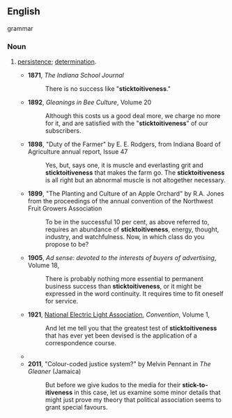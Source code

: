 {{also|stick-to-it-iveness|stick-to-itiveness}}
==English==

grammar

===Noun===
{{en-noun|-}}

# {{lb|en|informal}} [[persistence]]; [[determination]].
#* '''1871''', ''The Indiana School Journal''
#*: There is no success like "'''sticktoitiveness'''."
#* '''1892''', ''Gleanings in Bee Culture'', Volume 20
#*: Although this costs us a good deal more, we charge no more for it, and are satisfied with the "'''sticktoitiveness'''" of our subscribers.
#* '''1898''', "Duty of the Farmer" by E. E. Rodgers, from Indiana Board of Agriculture annual report, Issue 47
#*: Yes, but, says one, it is muscle and everlasting grit and '''sticktoitiveness''' that makes the farm go. The '''sticktoitiveness''' is all right but an abnormal muscle is not altogether necessary.
#* '''1899''', "The Planting and Culture of an Apple Orchard" by R.A. Jones from the proceedings of the annual convention of the Northwest Fruit Growers Association
#*: To be in the successful 10 per cent, as above referred to, requires an abundance of '''sticktoitiveness''', energy, thought, industry, and watchfulness. Now, in which class do you propose to be?
#* '''1905''', ''Ad sense: devoted to the interests of buyers of advertising'', Volume 18,
#*: There is probably nothing more essential to permanent business success than '''sticktoitiveness''', or it might be expressed in the word continuity. It requires time to fit oneself for service.
#* '''1921''', [[w:National Electric Light Association|National Electric Light Association]], ''Convention'', Volume 1,
#*: And let me tell you that the greatest test of '''sticktoitiveness''' that has ever yet been devised is the application of a correspondence course.
#* {{quote-book|lang=en|title=How can I keep from singing: Pete Seeger‎|page=305|author=David King Dunaway|year=1990|passage=Perhaps he oversimplified his life when he wrote: "All you need to be a modern johnny Appleseed is a guitar and some '''sticktoitiveness''',"}}
#* '''2011''', "Colour-coded justice system?" by Melvin Pennant in ''The Gleaner'' (Jamaica)
#*: But before we give kudos to the media for their '''stick-to-itiveness''' in this case, let us examine some minor details that might just prove my theory that political association seems to grant special favours.